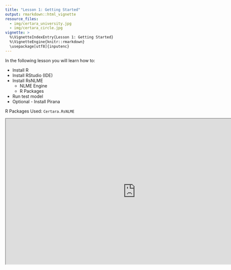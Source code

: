 ```yaml
---
title: "Lesson 1: Getting Started"
output: rmarkdown::html_vignette
resource_files:
  - img/certara_university.jpg
  - img/certara_circle.jpg
vignette: >
  %\VignetteIndexEntry{Lesson 1: Getting Started}
  %\VignetteEngine{knitr::rmarkdown}
  \usepackage[utf8]{inputenc}
---
```


In the following lesson you will learn how to:

* Install R
* Install RStudio (IDE)
* Install RsNLME
  * NLME Engine
  * R Packages
* Run test model
* Optional - Install Pirana

R Packages Used: `Certara.RsNLME`

<iframe width="840" height="472" src="https://certara-training.s3.amazonaws.com/Certara+University/PKPD+Free+Learning/028-TU+RsNLME+Tutorials/RsNLME+Installation/Videos/RSNLME+1.1+installation.mp4"></iframe>
